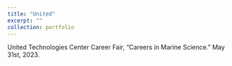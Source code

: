 ```yaml
---
title: "United"
excerpt: ""
collection: portfolio
---
```

United Technologies Center Career Fair, "Careers in Marine Science." May 31st, 2023.


